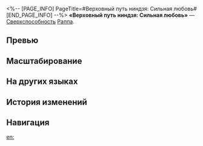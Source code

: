 <%-- [PAGE_INFO]
PageTitle=#Верховный путь ниндзя: Сильная любовь#
[END_PAGE_INFO] --%>
{{Навык Инфобокс
|Название         = Верховный путь ниндзя: Сильная любовь
|Изображение      = Навык Верховный путь ниндзя: Сильная любовь.png
|Персонаж         = Раппа
|Тип              = Сверхспособность
|Тэг              = Усиление
|УронСтойк        = 
|ЭнергияГен       = 5
|Энергия          = 140
|Длительность     = 
|Описание         = Переходит в состояние Форма печати и немедленно получает 1 {{Доп эффект|дополнительный ход}} и 3 ед. заряда Цветные чернила, а также повышает свою эффективность пробития уязвимости на 50% и эффект пробития на {{Цвет|Выделенный|10%—34%}}.<br />Состояние Форма печати усиливает базовую атаку персонажа и запрещает использование его навыка и сверхспособности. После использования усиленной базовой атаки расходуется 1 ед. заряда Цветные чернила. Расход всех единиц заряда Цветные чернила снимает состояние Форма печати с персонажа.
|Свойство1        = 
|Масштабирование1 = 
}}
'''«Верховный путь ниндзя: Сильная любовь»''' — [[Сверхспособность]] [[Раппа]].

==Превью==
{{Превью
|Файл = Верховный путь ниндзя: Сильная любовь Превью
}}

==Масштабирование==
{{Масштабирование навыка|тип=Сверхспособность
|10%;12%;14%;16%;18%;20%;22.5%;25%;27.5%;30%;32%;34%;36%;38%;40%
}}

==На других языках==
{{На других языках
|en   = Nindō Supreme: Aishiteru
|zhs  = 忍道•极•爱死天流
|zht  = 忍道•極•愛死天流
|ja   = {{Rubi|忍道|にんどう}}・{{Rubi|極|きわみ}}・{{Rubi|愛死天流|あいしてる}}
|ko   = 인도•극•애사천류
|es   = Vía del ninja suprema: Aishiteru
|fr   = Nindô suprême de l'Amour profond
|ru   = Верховный путь ниндзя: Сильная любовь
|th   = Nindō Supreme: Aishiteru
|vi   = Nhẫn Đạo Tối Cao: Aishiteru
|de   = Weg der Ninjas: Aishiteru
|id   = Nindō Supreme: Aishiteru
|pt   = Nindô Supremo: ''Aishiteru''
}}

==История изменений==
{{История изменений|3.5}}

==Навигация==
{{Навык Навбокс|Раппа}}

[[en:]]
